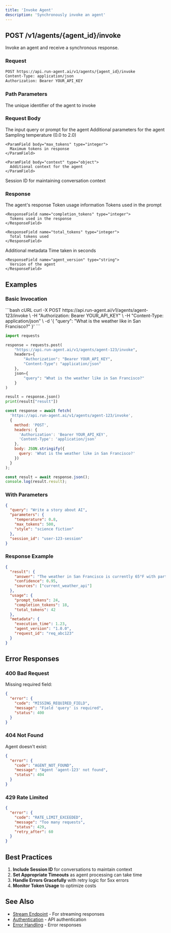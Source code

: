 ```yaml
---
title: 'Invoke Agent'
description: 'Synchronously invoke an agent'
---
```


## POST /v1/agents/\{agent_id\}/invoke

Invoke an agent and receive a synchronous response.

### Request

```bash
POST https://api.run-agent.ai/v1/agents/{agent_id}/invoke
Content-Type: application/json
Authorization: Bearer YOUR_API_KEY
```

### Path Parameters

<ParamField path="agent_id" type="string" required>
  The unique identifier of the agent to invoke
</ParamField>

### Request Body

<ParamField body="query" type="string" required>
  The input query or prompt for the agent
</ParamField>

<ParamField body="parameters" type="object">
  Additional parameters for the agent
  
  <Expandable title="properties">
    <ParamField body="temperature" type="number">
      Sampling temperature (0.0 to 2.0)
    </ParamField>
    
    <ParamField body="max_tokens" type="integer">
      Maximum tokens in response
    </ParamField>
    
    <ParamField body="context" type="object">
      Additional context for the agent
    </ParamField>
  </Expandable>
</ParamField>

<ParamField body="session_id" type="string">
  Session ID for maintaining conversation context
</ParamField>

### Response

<ResponseField name="result" type="object" required>
  The agent's response
</ResponseField>

<ResponseField name="usage" type="object">
  Token usage information
  
  <Expandable title="properties">
    <ResponseField name="prompt_tokens" type="integer">
      Tokens used in the prompt
    </ResponseField>
    
    <ResponseField name="completion_tokens" type="integer">
      Tokens used in the response
    </ResponseField>
    
    <ResponseField name="total_tokens" type="integer">
      Total tokens used
    </ResponseField>
  </Expandable>
</ResponseField>

<ResponseField name="metadata" type="object">
  Additional metadata
  
  <Expandable title="properties">
    <ResponseField name="execution_time" type="number">
      Time taken in seconds
    </ResponseField>
    
    <ResponseField name="agent_version" type="string">
      Version of the agent
    </ResponseField>
  </Expandable>
</ResponseField>

## Examples

### Basic Invocation

<CodeGroup>
  ```bash cURL
  curl -X POST https://api.run-agent.ai/v1/agents/agent-123/invoke \
    -H "Authorization: Bearer YOUR_API_KEY" \
    -H "Content-Type: application/json" \
    -d '{
      "query": "What is the weather like in San Francisco?"
    }'
  ```
  
  ```python Python
  import requests
  
  response = requests.post(
      "https://api.run-agent.ai/v1/agents/agent-123/invoke",
      headers={
          "Authorization": "Bearer YOUR_API_KEY",
          "Content-Type": "application/json"
      },
      json={
          "query": "What is the weather like in San Francisco?"
      }
  )
  
  result = response.json()
  print(result["result"])
  ```
  
  ```javascript JavaScript
  const response = await fetch(
    'https://api.run-agent.ai/v1/agents/agent-123/invoke',
    {
      method: 'POST',
      headers: {
        'Authorization': 'Bearer YOUR_API_KEY',
        'Content-Type': 'application/json'
      },
      body: JSON.stringify({
        query: 'What is the weather like in San Francisco?'
      })
    }
  );
  
  const result = await response.json();
  console.log(result.result);
  ```
</CodeGroup>

### With Parameters

```json
{
  "query": "Write a story about AI",
  "parameters": {
    "temperature": 0.8,
    "max_tokens": 500,
    "style": "science fiction"
  },
  "session_id": "user-123-session"
}
```

### Response Example

```json
{
  "result": {
    "answer": "The weather in San Francisco is currently 65°F with partly cloudy skies.",
    "confidence": 0.95,
    "sources": ["current_weather_api"]
  },
  "usage": {
    "prompt_tokens": 24,
    "completion_tokens": 18,
    "total_tokens": 42
  },
  "metadata": {
    "execution_time": 1.23,
    "agent_version": "1.0.0",
    "request_id": "req_abc123"
  }
}
```

## Error Responses

### 400 Bad Request

Missing required field:

```json
{
  "error": {
    "code": "MISSING_REQUIRED_FIELD",
    "message": "Field 'query' is required",
    "status": 400
  }
}
```

### 404 Not Found

Agent doesn't exist:

```json
{
  "error": {
    "code": "AGENT_NOT_FOUND",
    "message": "Agent 'agent-123' not found",
    "status": 404
  }
}
```

### 429 Rate Limited

```json
{
  "error": {
    "code": "RATE_LIMIT_EXCEEDED",
    "message": "Too many requests",
    "status": 429,
    "retry_after": 60
  }
}
```

## Best Practices

1. **Include Session ID** for conversations to maintain context
2. **Set Appropriate Timeouts** as agent processing can take time
3. **Handle Errors Gracefully** with retry logic for 5xx errors
4. **Monitor Token Usage** to optimize costs

## See Also

- [Stream Endpoint](/api-reference/endpoints/stream) - For streaming responses
- [Authentication](/api-reference/authentication) - API authentication
- [Error Handling](/api-reference/errors) - Error responses